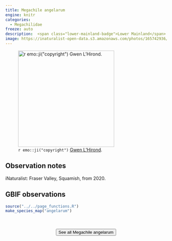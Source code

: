 ```yaml
---
title: Megachile angelarum
engine: knitr
categories:
  - Megachilidae
freeze: auto
description:  <span class="lower-mainland-badge">Lower Mainland</span>
image: https://inaturalist-open-data.s3.amazonaws.com/photos/165742936/large.jpeg
---
```

![`r emo::ji("copyright")` [Gwen L'Hirond](Elle ).](https://inaturalist-open-data.s3.amazonaws.com/photos/165742936/large.jpeg){height=300}

## Observation notes  
iNaturalist: <span class="hl-place-name">Fraser Valley</span>, <span class="hl-place-name">Squamish</span>, from 2020.

## GBIF observations  


```r
source("../../page_functions.R")
make_species_map("angelarum")
```
<br><br>
<center>


<a href="https://inaturalist.ca/observations?place_id=any&quality_grade=research&subview=map&taxon_id=271430"><button type="button" class="btn btn-secondary">See all Megachile angelarum <i class="fa-solid fa-arrow-up-right-from-square"></i> </button></a>
</center>
